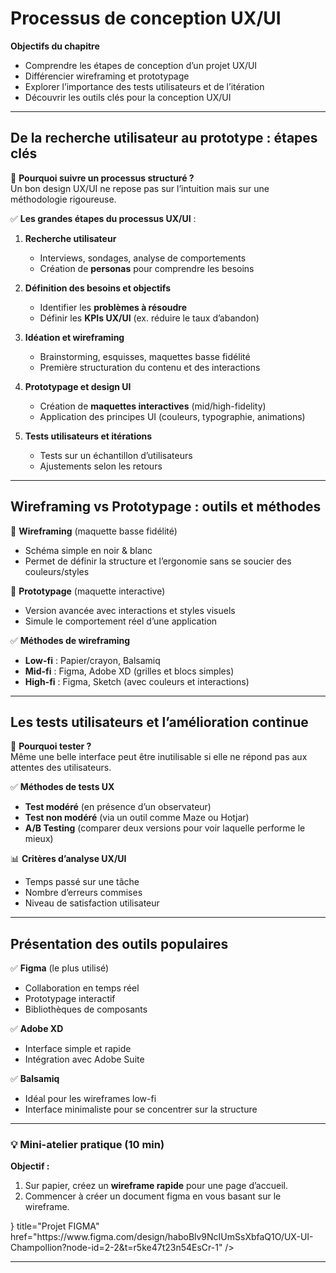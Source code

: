 
# **Processus de conception UX/UI**  

**Objectifs du chapitre**  
- Comprendre les étapes de conception d’un projet UX/UI  
- Différencier wireframing et prototypage  
- Explorer l’importance des tests utilisateurs et de l’itération  
- Découvrir les outils clés pour la conception UX/UI  

---

## **De la recherche utilisateur au prototype : étapes clés**  

📌 **Pourquoi suivre un processus structuré ?**  
Un bon design UX/UI ne repose pas sur l’intuition mais sur une méthodologie rigoureuse.  

✅ **Les grandes étapes du processus UX/UI** :  

1. **Recherche utilisateur**  
   - Interviews, sondages, analyse de comportements  
   - Création de **personas** pour comprendre les besoins  

2. **Définition des besoins et objectifs**  
   - Identifier les **problèmes à résoudre**  
   - Définir les **KPIs UX/UI** (ex. réduire le taux d’abandon)  

3. **Idéation et wireframing**  
   - Brainstorming, esquisses, maquettes basse fidélité  
   - Première structuration du contenu et des interactions  

4. **Prototypage et design UI**  
   - Création de **maquettes interactives** (mid/high-fidelity)  
   - Application des principes UI (couleurs, typographie, animations)  

5. **Tests utilisateurs et itérations**  
   - Tests sur un échantillon d’utilisateurs  
   - Ajustements selon les retours  

---

## **Wireframing vs Prototypage : outils et méthodes**  

📌 **Wireframing** (maquette basse fidélité)  
- Schéma simple en noir & blanc  
- Permet de définir la structure et l’ergonomie sans se soucier des couleurs/styles  

📌 **Prototypage** (maquette interactive)  
- Version avancée avec interactions et styles visuels  
- Simule le comportement réel d’une application  

✅ **Méthodes de wireframing**  
- **Low-fi** : Papier/crayon, Balsamiq  
- **Mid-fi** : Figma, Adobe XD (grilles et blocs simples)  
- **High-fi** : Figma, Sketch (avec couleurs et interactions)  

---

## **Les tests utilisateurs et l’amélioration continue**  

📌 **Pourquoi tester ?**  
Même une belle interface peut être inutilisable si elle ne répond pas aux attentes des utilisateurs.  

✅ **Méthodes de tests UX**  
- **Test modéré** (en présence d’un observateur)  
- **Test non modéré** (via un outil comme Maze ou Hotjar)  
- **A/B Testing** (comparer deux versions pour voir laquelle performe le mieux)  

📊 **Critères d’analyse UX/UI**  
- Temps passé sur une tâche  
- Nombre d’erreurs commises  
- Niveau de satisfaction utilisateur  

---

## **Présentation des outils populaires**  

✅ **Figma** (le plus utilisé)  
- Collaboration en temps réel  
- Prototypage interactif  
- Bibliothèques de composants  

✅ **Adobe XD**  
- Interface simple et rapide  
- Intégration avec Adobe Suite  

✅ **Balsamiq**  
- Idéal pour les wireframes low-fi  
- Interface minimaliste pour se concentrer sur la structure  

---

### **💡 Mini-atelier pratique (10 min)**  
**Objectif :**  
1. Sur papier, créez un **wireframe rapide** pour une page d’accueil.  
2. Commencer à créer un document figma en vous basant sur le wireframe.  

<Cards>
  <Cards.Card
    icon={<Figma />}
    title="Projet FIGMA"
    href="https://www.figma.com/design/haboBlv9NcIUmSsXbfaQ1O/UX-UI-Champollion?node-id=2-2&t=r5ke47t23n54EsCr-1"
  />
</Cards>

---